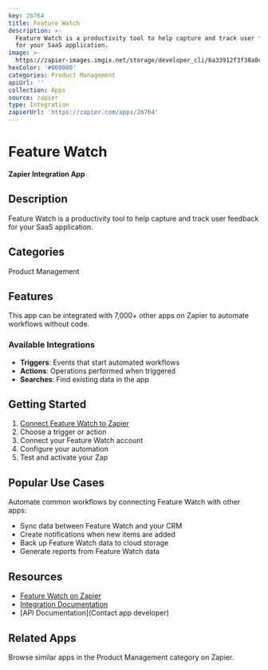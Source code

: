 ```yaml
---
key: 26764
title: Feature Watch
description: >-
  Feature Watch is a productivity tool to help capture and track user feedback
  for your SaaS application.
image: >-
  https://zapier-images.imgix.net/storage/developer_cli/6a33912f3f38a0ca510b2cf9cb32ec20.png?auto=format%2Ccompress&ixlib=python-3.0.0&q=50
hexColor: '#000000'
categories: Product Management
apiUrl: ''
collection: Apps
source: zapier
type: Integration
zapierUrl: 'https://zapier.com/apps/26764'
---
```

# Feature Watch

**Zapier Integration App**

## Description

Feature Watch is a productivity tool to help capture and track user feedback for your SaaS application.

## Categories

Product Management

## Features

This app can be integrated with 7,000+ other apps on Zapier to automate workflows without code.

### Available Integrations

- **Triggers**: Events that start automated workflows
- **Actions**: Operations performed when triggered
- **Searches**: Find existing data in the app

## Getting Started

1. [Connect Feature Watch to Zapier](https://zapier.com/apps/26764)
2. Choose a trigger or action
3. Connect your Feature Watch account
4. Configure your automation
5. Test and activate your Zap

## Popular Use Cases

Automate common workflows by connecting Feature Watch with other apps:

- Sync data between Feature Watch and your CRM
- Create notifications when new items are added
- Back up Feature Watch data to cloud storage
- Generate reports from Feature Watch data

## Resources

- [Feature Watch on Zapier](https://zapier.com/apps/26764)
- [Integration Documentation](https://zapier.com/apps/26764/integrations)
- [API Documentation](Contact app developer)

## Related Apps

Browse similar apps in the Product Management category on Zapier.
